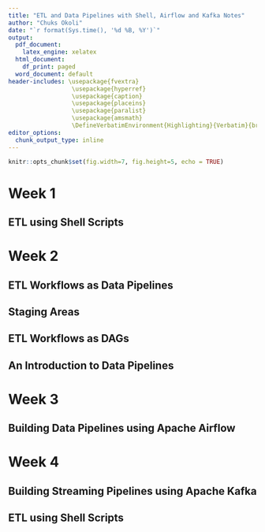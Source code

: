 ```yaml
---
title: "ETL and Data Pipelines with Shell, Airflow and Kafka Notes"
author: "Chuks Okoli"
date: "`r format(Sys.time(), '%d %B, %Y')`"
output:
  pdf_document:
    latex_engine: xelatex
  html_document:
    df_print: paged
  word_document: default
header-includes: \usepackage{fvextra} 
                  \usepackage{hyperref} 
                  \usepackage{caption} 
                  \usepackage{placeins}
                  \usepackage{paralist}
                  \usepackage{amsmath} 
                  \DefineVerbatimEnvironment{Highlighting}{Verbatim}{breaklines,commandchars=\\\{\}}
editor_options:
  chunk_output_type: inline
---
```


```r
knitr::opts_chunk$set(fig.width=7, fig.height=5, echo = TRUE)
```

# Week 1

## ETL using Shell Scripts

```{=latex}
\textbf{ETL and ELT Processes} \\
ETL stands for Extract, Transform, and Load. ETL is an automated data pipeline engineering methodology, whereby data is acquired and prepared for subsequent use in an analytics environment, such as a data warehouse or data mart. ETL refers to the process of curating data from multiple sources, conforming it to a unified data format or structure, and then loading the transformed data into its new environment. 
\begin{compactitem}
\item E = Extraction: Extraction process obtains or reads the data from one or more sources
  \begin{compactitem}
    \item Some common methods include: Web scraping, where data is extracted from web pages using applications such as Python or R to parse the underlying HTML code
    \item Using APIs to programmatically connect to data and query it
  \end{compactitem}
\item T = Transformation: Transformation process wrangles the data into a format that is suitable for its destination and its intended use. Transformation is done in an intermediate working environment called a ``staging area" and can include any of the following kinds of processes: 
  \begin{compactitem}
    \item Cleaning: fixing errors or missing values
    \item Filtering: selecting only what is needed 
    \item Joining disparate data sources: merging related data
    \item Normalizing: converting data to common units  
    \item Data Structuring: converting one data format to another, such as JSON, XML, or CSV to database tables 
    \item Feature engineering: such as creating KPIs for dashboards or machine learning
    \item Anonymizing and Encrypting: ensuring privacy and security 
    \item Sorting: ordering the data to improve search performance 
    \item Aggregating: summarizing granular data 
    \item Formatting and data typing: making the data compatible with its destination. 
  \end{compactitem}
\item L = Load: Loading takes the transformed data and loads it into its new environment (.e.g., database, data warehouses or data mart), ready for visualization, exploration, further transformation, and modelling
  \begin{compactitem}
    \item Data loading techniques
      \begin{compactitem}
        \item Full
        \item Incremental
        \item Scheduled
        \item On-demand
        \item Batch and stream
        \item Push and pull
        \item Parallel and serial
      \end{compactitem}
  \end{compactitem}
\end{compactitem}

The ETL process is shown in \textbf{Fig. \ref{fig:etl}}.
\begin{figure}[h!]
\centering
  \includegraphics[width=\linewidth]{ETL.png}
  \caption{The ETL process}
  \label{fig:etl}
\end{figure}
\FloatBarrier

\textbf{Summary of ETL and ELT Processes}
\begin{compactitem}
\item ETL stands for Extract, Transform, and Load 
\item Loading means writing the data to its destination environment 
\item Cloud platforms are enabling ELT to become an emerging trend 
\item The key differences between ETL and ELT include the place of transformation, flexibility, Big Data support, and time-to-insight 
\item There is an increasing demand for access to raw data that drives the evolution from ETL, which is still used, to ELT, which enables ad-hoc, self-serve analytics 
\item Data extraction often involves advanced technology including database querying, web scraping, and APIs  
\item Data transformation, such as typing, structuring, normalizing, aggregating, and cleaning, is about formatting data to suit the application 
\item Information can be lost in transformation processes through filtering and aggregation 
\item Data loading techniques include scheduled, on-demand, and incremental 
\item Data can be loaded in batches or streamed continuously 
\end{compactitem}
```

\clearpage
# Week 2

## ETL Workflows as Data Pipelines

```{=latex}
Traditionally, the overall accuracy of the ETL workflow has been a more important requirement than speed, although efficiency is usually an important factor in minimizing resource costs. To boost efficiency, data is fed through a \emph{data pipeline} in smaller packets (see \textbf{Fig. \ref{fig:etl_workflows}}). While one packet is being extracted, an earlier packet is being transformed, and another is being loaded. In this way, data can keep moving through the workflow without interruption. Any remaining bottlenecks within the pipeline can often be handled by parallelizing slower tasks.  

\begin{figure}[h!]
\centering
  \includegraphics[width=\linewidth]{ETL Workflows.png}
  \caption{ETL Workflows as Data Pipelines }
  \label{fig:etl_workflows}
\end{figure}

With conventional ETL pipelines, data is processed in \emph{batches}, usually on a repeating schedule that ranges from hours to days apart. For example, records accumulating in an Online Transaction Processing System (OLTP) can be moved as a daily batch process to one or more Online Analytics Processing (OLAP) systems where subsequent analysis of large volumes of historical data is carried out. 
```

## Staging Areas
```{=latex}
ETL pipelines are frequently used to integrate data from disparate and usually siloed systems within the enterprise. These systems can be from different vendors, locations, and divisions of the company, which can add significant operational complexity. As an example, (see \textbf{Fig. \ref{fig:staging}}) a cost accounting OLAP system might retrieve data from distinct OLTP systems utilized by the separate payroll, sales, and purchasing departments.

ETL pipelines are frequently used to integrate data from disparate and usually \emph{siloed} systems within the enterprise. These systems can be from different vendors, locations, and divisions of the company, which can add significant operational complexity. As an example, (see \textbf{Fig. \ref{fig:staging}}) a cost accounting OLAP system might retrieve data from distinct OLTP systems utilized by the separate payroll, sales, and purchasing departments. 

\begin{figure}[h!]
\centering
  \includegraphics[width=\linewidth]{Staging.png}
  \caption{An ETL data integration pipeline concept for a Cost Accounting OLAP}
  \label{fig:staging}
\end{figure}
\FloatBarrier
```

## ETL Workflows as DAGs
```{=latex}
ETL workflows can involve considerable complexity. By breaking down the details of the workflow into individual tasks and dependencies between those tasks, one can gain better control over that complexity. Workflow orchestration tools such as Apache Airflow do just that.

Airflow represents your workflow as a directed acyclic graph (DAG). A simple example of an Airflow DAG is illustrated in \textbf{Fig. \ref{fig:dags}}. Airflow tasks can be expressed using predefined templates, called operators. Popular operators include Bash operators, for running Bash code, and Python operators for running Python code, which makes them extremely versatile for deploying ETL pipelines and many other kinds of workflows into production. 

\begin{figure}[h!]
\centering
  \includegraphics[width=\linewidth]{DAGs.png}
  \caption{An Apache Airflow DAG representing a workflow}
  \label{fig:dags}
\end{figure}
\FloatBarrier
```

## An Introduction to Data Pipelines

```{=latex}
\textbf{Summary of .....}
\begin{compactitem}
\item Data pipelines move data from one place, or form, to another 
\item Data flows through pipelines as a series of data packets 
\item Latency and throughput are key design considerations for data pipelines 
\item Data pipeline processes include scheduling or triggering, monitoring, maintenance, and optimization 
\item Parallelization and I/O buffers can help mitigate bottlenecks 
\item Batch pipelines extract and operate on batches of data  
\item Batch processing applies when accuracy is critical, or the most recent data isn’t required 
\item Streaming data pipelines ingest data packets one-by-one in rapid succession 
\item Streaming pipelines apply when the most current data is needed 
\item Examples of streaming data pipelines use cases, such as social media feeds, fraud detection, and real-time product pricing 
\item Modern data pipeline technologies include schema and transformation support, drag-and-drop GUIs, and security features 
\item Stream-processing technologies include Apache Kafka, IBM Streams, and SQLStream 
\end{compactitem}
```

# Week 3

## Building Data Pipelines using Apache Airflow

```{=latex}

```

# Week 4

## Building Streaming Pipelines using Apache Kafka


```{=latex}

```

## ETL using Shell Scripts

```{=latex}
\textbf{ETL T} \\
\textbf{}
\begin{compactitem}
\item 
\item 
\item 
\item 
\end{compactitem}
```